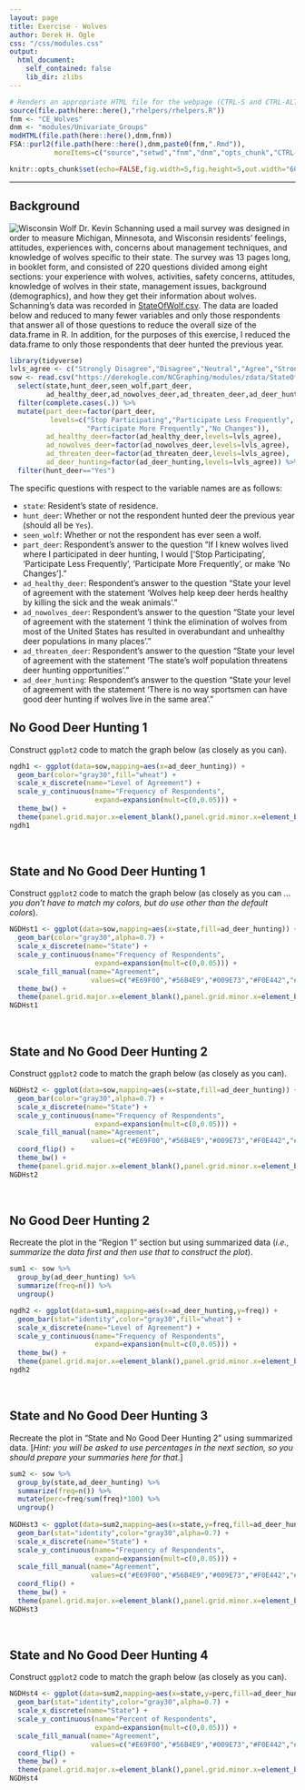 ```yaml
---
layout: page
title: Exercise - Wolves
author: Derek H. Ogle
css: "/css/modules.css"
output:
  html_document:
    self_contained: false
    lib_dir: zlibs
---
```


```r
# Renders an appropriate HTML file for the webpage (CTRL-S and CTRL-ALT-C)
source(file.path(here::here(),"rhelpers/rhelpers.R"))
fnm <- "CE_Wolves"
dnm <- "modules/Univariate_Groups"
modHTML(file.path(here::here(),dnm,fnm))
FSA::purl2(file.path(here::here(),dnm,paste0(fnm,".Rmd")),
           moreItems=c("source","setwd","fnm","dnm","opts_chunk","CTRL-S"))
```
```r
knitr::opts_chunk$set(echo=FALSE,fig.width=5,fig.height=5,out.width="60%")
```

----

## Background
<img src="../zimgs/WiWolf.jpg" alt="Wisconsin Wolf" class="img-right">
Dr. Kevin Schanning used a mail survey was designed in order to measure Michigan, Minnesota, and Wisconsin residents’ feelings, attitudes, experiences with, concerns about management techniques, and knowledge of wolves specific to their state. The survey was 13 pages long, in booklet form, and consisted of 220 questions divided among eight sections: your experience with wolves, activities, safety concerns, attitudes, knowledge of wolves in their state, management issues, background (demographics), and how they get their information about wolves. Schanning's data was recorded in [StateOfWolf.csv](). The data are loaded below and reduced to many fewer variables and only those respondents that answer all of those questions to reduce the overall size of the data.frame in R. In addition, for the purposes of this exercise, I reduced the data.frame to only those respondents that deer hunted the previous year.

```r
library(tidyverse)
lvls_agree <- c("Strongly Disagree","Disagree","Neutral","Agree","Strongly Agree")
sow <- read.csv("https://derekogle.com/NCGraphing/modules/zdata/StateOfWolf.csv") %>%
  select(state,hunt_deer,seen_wolf,part_deer,
         ad_healthy_deer,ad_nowolves_deer,ad_threaten_deer,ad_deer_hunting) %>%
  filter(complete.cases(.)) %>%
  mutate(part_deer=factor(part_deer,
          levels=c("Stop Participating","Participate Less Frequently",
                   "Participate More Frequently","No Changes")),
         ad_healthy_deer=factor(ad_healthy_deer,levels=lvls_agree),
         ad_nowolves_deer=factor(ad_nowolves_deer,levels=lvls_agree),
         ad_threaten_deer=factor(ad_threaten_deer,levels=lvls_agree),
         ad_deer_hunting=factor(ad_deer_hunting,levels=lvls_agree)) %>%
  filter(hunt_deer=="Yes")
```

The specific questions with respect to the variable names are as follows:

* `state`: Resident's state of residence.
* `hunt_deer`: Whether or not the respondent hunted deer the previous year (should all be `Yes`).
* `seen_wolf`: Whether or not the respondent has ever seen a wolf.
* `part_deer`: Respondent's answer to the question "If I knew wolves lived where I participated in deer hunting, I would ['Stop Participating', 'Participate Less Frequently', 'Participate More Frequently', or make 'No Changes']."
* `ad_healthy_deer`: Respondent's answer to the question "State your level of agreement with the statement 'Wolves help keep deer herds healthy by killing the sick and the weak animals'."
* `ad_nowolves_deer`: Respondent's answer to the question "State your level of agreement with the statement 'I think the elimination of wolves from most of the United States has resulted in overabundant and unhealthy deer populations in many places'."
* `ad_threaten_deer`: Respondent's answer to the question "State your level of agreement with the statement 'The state's wolf population threatens deer hunting opportunities'."
* `ad_deer_hunting`: Respondent's answer to the question "State your level of agreement with the statement 'There is no way sportsmen can have good deer hunting if wolves live in the same area'."


## No Good Deer Hunting 1
Construct `ggplot2` code to match the graph below (as closely as you can).

```r
ngdh1 <- ggplot(data=sow,mapping=aes(x=ad_deer_hunting)) +
  geom_bar(color="gray30",fill="wheat") +
  scale_x_discrete(name="Level of Agreement") +
  scale_y_continuous(name="Frequency of Respondents",
                     expand=expansion(mult=c(0,0.05))) +
  theme_bw() +  
  theme(panel.grid.major.x=element_blank(),panel.grid.minor.x=element_blank())
ngdh1
```

&nbsp;

## State and No Good Deer Hunting 1
Construct `ggplot2` code to match the graph below (as closely as you can ... *you don't have to match my colors, but do use other than the default colors*).

```r
NGDHst1 <- ggplot(data=sow,mapping=aes(x=state,fill=ad_deer_hunting)) +
  geom_bar(color="gray30",alpha=0.7) +
  scale_x_discrete(name="State") +
  scale_y_continuous(name="Frequency of Respondents",
                     expand=expansion(mult=c(0,0.05))) +
  scale_fill_manual(name="Agreement",
                    values=c("#E69F00","#56B4E9","#009E73","#F0E442","#0072B2")) +
  theme_bw() +  
  theme(panel.grid.major.x=element_blank(),panel.grid.minor.x=element_blank())
NGDHst1
```

&nbsp;

## State and No Good Deer Hunting 2
Construct `ggplot2` code to match the graph below (as closely as you can).

```r
NGDHst2 <- ggplot(data=sow,mapping=aes(x=state,fill=ad_deer_hunting)) +
  geom_bar(color="gray30",alpha=0.7) +
  scale_x_discrete(name="State") +
  scale_y_continuous(name="Frequency of Respondents",
                     expand=expansion(mult=c(0,0.05))) +
  scale_fill_manual(name="Agreement",
                    values=c("#E69F00","#56B4E9","#009E73","#F0E442","#0072B2")) +
  coord_flip() +
  theme_bw() +  
  theme(panel.grid.major.x=element_blank(),panel.grid.minor.x=element_blank())
NGDHst2
```

&nbsp;

## No Good Deer Hunting 2
Recreate the plot in the "Region 1" section but using summarized data (*i.e., summarize the data first and then use that to construct the plot*).

```r
sum1 <- sow %>%
  group_by(ad_deer_hunting) %>%
  summarize(freq=n()) %>%
  ungroup()

ngdh2 <- ggplot(data=sum1,mapping=aes(x=ad_deer_hunting,y=freq)) +
  geom_bar(stat="identity",color="gray30",fill="wheat") +
  scale_x_discrete(name="Level of Agreement") +
  scale_y_continuous(name="Frequency of Respondents",
                     expand=expansion(mult=c(0,0.05))) +
  theme_bw() +  
  theme(panel.grid.major.x=element_blank(),panel.grid.minor.x=element_blank())
ngdh2
```

&nbsp;

## State and No Good Deer Hunting 3
Recreate the plot in "State and No Good Deer Hunting 2" using summarized data. [*Hint: you will be asked to use percentages in the next section, so you should prepare your summaries here for that*.]

```r
sum2 <- sow %>%
  group_by(state,ad_deer_hunting) %>%
  summarize(freq=n()) %>%
  mutate(perc=freq/sum(freq)*100) %>%
  ungroup()
  
NGDHst3 <- ggplot(data=sum2,mapping=aes(x=state,y=freq,fill=ad_deer_hunting)) +
  geom_bar(stat="identity",color="gray30",alpha=0.7) +
  scale_x_discrete(name="State") +
  scale_y_continuous(name="Frequency of Respondents",
                     expand=expansion(mult=c(0,0.05))) +
  scale_fill_manual(name="Agreement",
                    values=c("#E69F00","#56B4E9","#009E73","#F0E442","#0072B2")) +
  coord_flip() +
  theme_bw() +  
  theme(panel.grid.major.x=element_blank(),panel.grid.minor.x=element_blank())
NGDHst3
```

&nbsp;

## State and No Good Deer Hunting 4
Construct `ggplot2` code to match the graph below (as closely as you can).

```r
NGDHst4 <- ggplot(data=sum2,mapping=aes(x=state,y=perc,fill=ad_deer_hunting)) +
  geom_bar(stat="identity",color="gray30",alpha=0.7) +
  scale_x_discrete(name="State") +
  scale_y_continuous(name="Percent of Respondents",
                     expand=expansion(mult=c(0,0.05))) +
  scale_fill_manual(name="Agreement",
                    values=c("#E69F00","#56B4E9","#009E73","#F0E442","#0072B2")) +
  coord_flip() +
  theme_bw() +  
  theme(panel.grid.major.x=element_blank(),panel.grid.minor.x=element_blank())
NGDHst4
```
